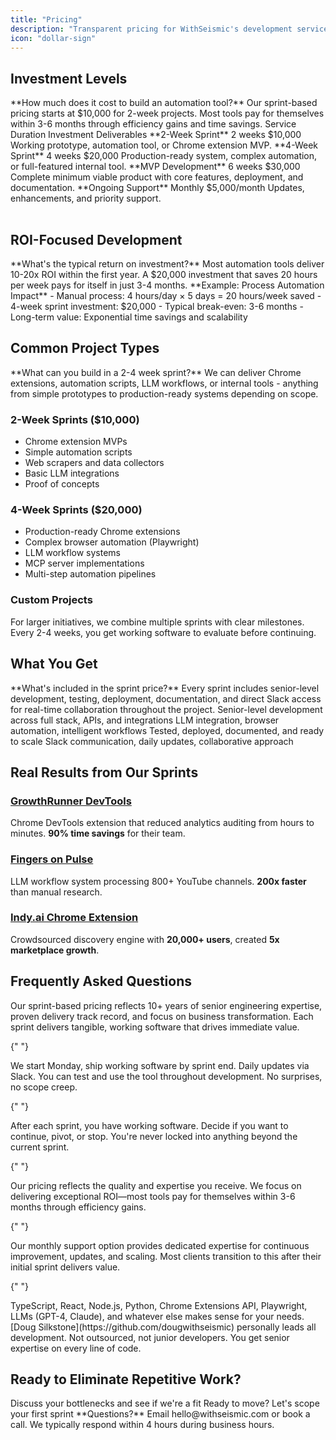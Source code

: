 ```yaml
---
title: "Pricing"
description: "Transparent pricing for WithSeismic's development services and internal tool creation"
icon: "dollar-sign"
---
```


<script type="application/ld+json">
  {`{
  "@context": "https://schema.org",
  "@type": "WebPage",
  "name": "WithSeismic Pricing",
  "description": "Transparent pricing for WithSeismic's growth engineering services",
  "url": "https://withseismic.com/pricing",
  "isPartOf": {
    "@type": "WebSite",
    "name": "WithSeismic Documentation",
    "url": "https://withseismic.com"
  },
  "mainEntity": {
    "@type": "PriceSpecification",
    "name": "WithSeismic Service Pricing",
    "priceCurrency": "USD",
    "offers": [
      {
        "@type": "Offer",
        "name": "2-Week Sprint",
        "price": "10000",
        "priceCurrency": "USD",
        "description": "Working prototype, automation tool, or Chrome extension MVP"
      },
      {
        "@type": "Offer",
        "name": "4-Week Sprint",
        "price": "20000",
        "priceCurrency": "USD",
        "description": "Production-ready system, complex automation, or full-featured internal tool"
      },
      {
        "@type": "Offer",
        "name": "MVP Development",
        "price": "30000",
        "priceCurrency": "USD",
        "description": "Complete minimum viable product with core features, deployment, and documentation"
      },
      {
        "@type": "Offer",
        "name": "Ongoing Support",
        "price": "5000",
        "priceCurrency": "USD",
        "priceType": "Monthly",
        "description": "Updates, enhancements, and priority support"
      }
    ]
  }
}`}
</script>

## Investment Levels

<Info>
  **How much does it cost to build an automation tool?** Our sprint-based
  pricing starts at $10,000 for 2-week projects. Most tools pay for themselves
  within 3-6 months through efficiency gains and time savings.
</Info>

<Table>
  <TableHeader>
    <TableRow>
      <TableCell>Service</TableCell>
      <TableCell>Duration</TableCell>
      <TableCell>Investment</TableCell>
      <TableCell>Deliverables</TableCell>
    </TableRow>
  </TableHeader>
  <TableBody>
    <TableRow>
      <TableCell>**2-Week Sprint**</TableCell>
      <TableCell>2 weeks</TableCell>
      <TableCell>$10,000</TableCell>
      <TableCell>
        Working prototype, automation tool, or Chrome extension MVP.
      </TableCell>
    </TableRow>
    <TableRow>
      <TableCell>**4-Week Sprint**</TableCell>
      <TableCell>4 weeks</TableCell>
      <TableCell>$20,000</TableCell>
      <TableCell>
        Production-ready system, complex automation, or full-featured internal
        tool.
      </TableCell>
    </TableRow>
    <TableRow>
      <TableCell>**MVP Development**</TableCell>
      <TableCell>6 weeks</TableCell>
      <TableCell>$30,000</TableCell>
      <TableCell>
        Complete minimum viable product with core features, deployment, and
        documentation.
      </TableCell>
    </TableRow>
    <TableRow>
      <TableCell className="bg-gray-50">**Ongoing Support**</TableCell>
      <TableCell className="bg-gray-50">Monthly</TableCell>
      <TableCell className="bg-gray-50">$5,000/month</TableCell>
      <TableCell className="bg-gray-50">
        Updates, enhancements, and priority support.
      </TableCell>
    </TableRow>
  </TableBody>
</Table>

## ROI-Focused Development

<Info>
  **What's the typical return on investment?** Most automation tools deliver
  10-20x ROI within the first year. A $20,000 investment that saves 20 hours per
  week pays for itself in just 3-4 months.
</Info>

<Info>
  **Example: Process Automation Impact** - Manual process: 4 hours/day × 5 days
  = 20 hours/week saved - 4-week sprint investment: $20,000 - Typical
  break-even: 3-6 months - Long-term value: Exponential time savings and
  scalability
</Info>

## Common Project Types

<Info>
  **What can you build in a 2-4 week sprint?** We can deliver Chrome extensions,
  automation scripts, LLM workflows, or internal tools - anything from simple
  prototypes to production-ready systems depending on scope.
</Info>

### 2-Week Sprints ($10,000)

- Chrome extension MVPs
- Simple automation scripts
- Web scrapers and data collectors
- Basic LLM integrations
- Proof of concepts

### 4-Week Sprints ($20,000)

- Production-ready Chrome extensions
- Complex browser automation (Playwright)
- LLM workflow systems
- MCP server implementations
- Multi-step automation pipelines

### Custom Projects

For larger initiatives, we combine multiple sprints with clear milestones. Every 2-4 weeks, you get working software to evaluate before continuing.

## What You Get

<Info>
  **What's included in the sprint price?** Every sprint includes senior-level
  development, testing, deployment, documentation, and direct Slack access for
  real-time collaboration throughout the project.
</Info>

<CardGroup cols={2}>
  <Card icon="code" title="Expert Engineering">
    Senior-level development across full stack, APIs, and integrations
  </Card>
  <Card icon="robot" title="Advanced Automation">
    LLM integration, browser automation, intelligent workflows
  </Card>
  <Card icon="rocket" title="Production-Ready">
    Tested, deployed, documented, and ready to scale
  </Card>
  <Card icon="headset" title="Direct Access">
    Slack communication, daily updates, collaborative approach
  </Card>
</CardGroup>

## Real Results from Our Sprints

### [GrowthRunner DevTools](/case-studies/growthrunner-devtools)

Chrome DevTools extension that reduced analytics auditing from hours to minutes. **90% time savings** for their team.

### [Fingers on Pulse](/case-studies/fingers-on-pulse-content-intelligence)

LLM workflow system processing 800+ YouTube channels. **200x faster** than manual research.

### [Indy.ai Chrome Extension](/case-studies/contra-linkedin-automation)

Crowdsourced discovery engine with **20,000+ users**, created **5x marketplace growth**.

## Frequently Asked Questions

<AccordionGroup>
  <Accordion title="How is pricing determined?">
    Our sprint-based pricing reflects 10+ years of senior engineering expertise, proven delivery track record, and focus on business transformation. Each sprint delivers tangible, working software that drives immediate value.
  </Accordion>

{" "}

<Accordion title="How do sprints work?">
  We start Monday, ship working software by sprint end. Daily updates via Slack.
  You can test and use the tool throughout development. No surprises, no scope
  creep.
</Accordion>

{" "}

<Accordion title="What if my project needs more time?">
  After each sprint, you have working software. Decide if you want to continue,
  pivot, or stop. You're never locked into anything beyond the current sprint.
</Accordion>

{" "}

<Accordion title="Is pricing negotiable?">
  Our pricing reflects the quality and expertise you receive. We focus on
  delivering exceptional ROI—most tools pay for themselves within 3-6 months
  through efficiency gains.
</Accordion>

{" "}

<Accordion title="What about ongoing support?">
  Our monthly support option provides dedicated expertise for continuous
  improvement, updates, and scaling. Most clients transition to this after their
  initial sprint delivers value.
</Accordion>

{" "}

<Accordion title="What technologies do you use?">
  TypeScript, React, Node.js, Python, Chrome Extensions API, Playwright, LLMs
  (GPT-4, Claude), and whatever else makes sense for your needs.
</Accordion>

  <Accordion title="Who actually builds the tools?">
    [Doug Silkstone](https://github.com/dougwithseismic) personally leads all development. Not outsourced, not junior developers. You get senior expertise on every line of code.
  </Accordion>
</AccordionGroup>

## Ready to Eliminate Repetitive Work?

<CardGroup cols={2}>
  <Card title="Book a Call" icon="phone" href="/quickstart">
    Discuss your bottlenecks and see if we're a fit
  </Card>
  <Card title="Start This Week" icon="rocket" href="/contact">
    Ready to move? Let's scope your first sprint
  </Card>
</CardGroup>

<Note>
  **Questions?** Email hello@withseismic.com or book a call. We typically
  respond within 4 hours during business hours.
</Note>
